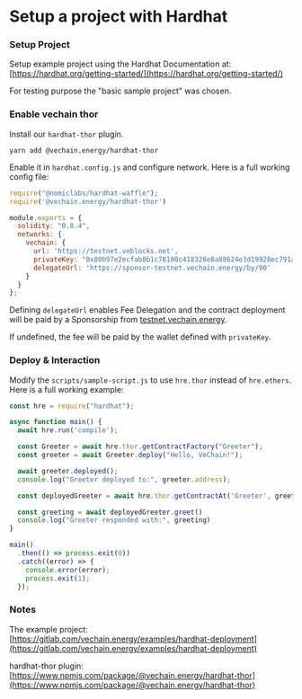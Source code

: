 # Setup a project with Hardhat

### Setup Project

Setup example project using the Hardhat Documentation at: [https://hardhat.org/getting-started/](https://hardhat.org/getting-started/)

For testing purpose the "basic sample project" was chosen.

### Enable vechain thor <a href="#user-content-enable-vechain-thor" id="user-content-enable-vechain-thor"></a>

Install our `hardhat-thor` plugin.

```shell
yarn add @vechain.energy/hardhat-thor
```

Enable it in `hardhat.config.js` and configure network. Here is a full working config file:

```javascript
require("@nomiclabs/hardhat-waffle");
require('@vechain.energy/hardhat-thor')

module.exports = {
  solidity: "0.8.4",
  networks: {
    vechain: {
      url: 'https://testnet.veblocks.net',
      privateKey: "0x80b97e2ecfab8b1c78100c418328e8a88624e3d19928ec791a8a51cdcf01f16f",
      delegateUrl: 'https://sponsor-testnet.vechain.energy/by/90'
    }
  }
};
```

Defining `delegateUrl` enables Fee Delegation and the contract deployment will be paid by a Sponsorship from [testnet.vechain.energy](https://testnet.vechain.energy).

If undefined, the fee will be paid by the wallet defined with `privateKey`.

### Deploy & Interaction <a href="#user-content-deploy-interaction" id="user-content-deploy-interaction"></a>

Modify the `scripts/sample-script.js` to use `hre.thor` instead of `hre.ethers`. Here is a full working example:

```javascript
const hre = require("hardhat");

async function main() {
  await hre.run('compile');

  const Greeter = await hre.thor.getContractFactory("Greeter");
  const greeter = await Greeter.deploy("Hello, VeChain!");

  await greeter.deployed();
  console.log("Greeter deployed to:", greeter.address);

  const deployedGreeter = await hre.thor.getContractAt('Greeter', greeter.address)

  const greeting = await deployedGreeter.greet()
  console.log("Greeter responded with:", greeting)
}

main()
  .then(() => process.exit(0))
  .catch((error) => {
    console.error(error);
    process.exit(1);
  });
```

### Notes <a href="#user-content-notes" id="user-content-notes"></a>

The example project:\
[https://gitlab.com/vechain.energy/examples/hardhat-deployment](https://gitlab.com/vechain.energy/examples/hardhat-deployment)

hardhat-thor plugin:\
[https://www.npmjs.com/package/@vechain.energy/hardhat-thor](https://www.npmjs.com/package/@vechain.energy/hardhat-thor)